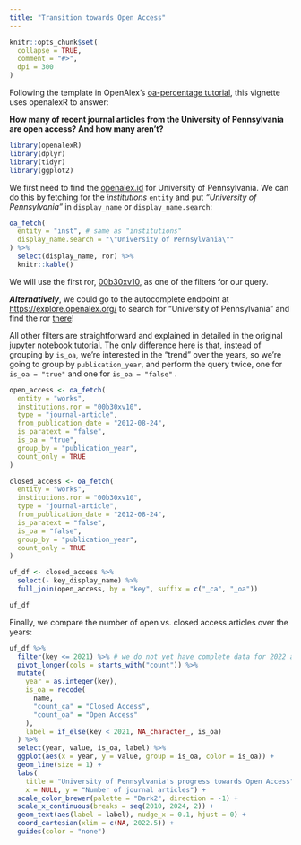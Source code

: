 ```yaml
---
title: "Transition towards Open Access"
---
```


```r
knitr::opts_chunk$set(
  collapse = TRUE,
  comment = "#>",
  dpi = 300
)
```

Following the template in OpenAlex's [oa-percentage tutorial](https://github.com/ourresearch/openalex-api-tutorials/blob/develop/notebooks/institutions/oa-percentage.ipynb), this vignette uses openalexR to answer:

**How many of recent journal articles from the University of Pennsylvania are open access? And how many aren't?**

```r
library(openalexR)
library(dplyr)
library(tidyr)
library(ggplot2)
```

We first need to find the [openalex.id](https://docs.openalex.org/how-to-use-the-api/get-single-entities#the-openalex-id) for University of Pennsylvania.
We can do this by fetching for the *institutions* `entity` and put *"University of Pennsylvania"* in `display_name` or `display_name.search`:

```r
oa_fetch(
  entity = "inst", # same as "institutions"
  display_name.search = "\"University of Pennsylvania\""
) %>%
  select(display_name, ror) %>% 
  knitr::kable()
```

We will use the first ror, [00b30xv10](https://ror.org/00b30xv10), as one of the filters for our query.

***Alternatively***, we could go to the autocomplete endpoint at <https://explore.openalex.org/> to search for "University of Pennsylvania" and find the ror [there](https://explore.openalex.org/institutions/I79576946)!

All other filters are straightforward and explained in detailed in the original jupyter notebook [tutorial](https://github.com/ourresearch/openalex-api-tutorials/blob/develop/notebooks/institutions/oa-percentage.ipynb).
The only difference here is that, instead of grouping by `is_oa`, we're interested in the "trend" over the years, so we're going to group by `publication_year`, and perform the query twice, one for `is_oa = "true"` and one for `is_oa = "false"` .

```r
open_access <- oa_fetch(
  entity = "works",
  institutions.ror = "00b30xv10",
  type = "journal-article",
  from_publication_date = "2012-08-24",
  is_paratext = "false",
  is_oa = "true",
  group_by = "publication_year",
  count_only = TRUE
)

closed_access <- oa_fetch(
  entity = "works",
  institutions.ror = "00b30xv10",
  type = "journal-article",
  from_publication_date = "2012-08-24",
  is_paratext = "false",
  is_oa = "false",
  group_by = "publication_year",
  count_only = TRUE
)

uf_df <- closed_access %>%
  select(- key_display_name) %>%
  full_join(open_access, by = "key", suffix = c("_ca", "_oa")) 

uf_df
```

Finally, we compare the number of open vs. closed access articles over the years:

```r
uf_df %>%
  filter(key <= 2021) %>% # we do not yet have complete data for 2022 and after
  pivot_longer(cols = starts_with("count")) %>%
  mutate(
    year = as.integer(key),
    is_oa = recode(
      name,
      "count_ca" = "Closed Access",
      "count_oa" = "Open Access"
    ),
    label = if_else(key < 2021, NA_character_, is_oa)
  ) %>% 
  select(year, value, is_oa, label) %>%
  ggplot(aes(x = year, y = value, group = is_oa, color = is_oa)) +
  geom_line(size = 1) +
  labs(
    title = "University of Pennsylvania's progress towards Open Access",
    x = NULL, y = "Number of journal articles") +
  scale_color_brewer(palette = "Dark2", direction = -1) +
  scale_x_continuous(breaks = seq(2010, 2024, 2)) +
  geom_text(aes(label = label), nudge_x = 0.1, hjust = 0) +
  coord_cartesian(xlim = c(NA, 2022.5)) +
  guides(color = "none")
```
